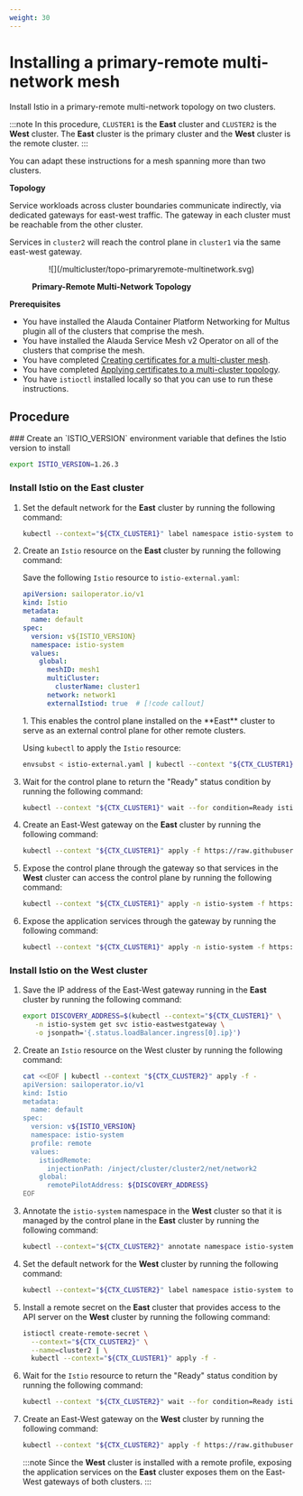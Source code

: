 ```yaml
---
weight: 30
---
```


# Installing a primary-remote multi-network mesh

Install Istio in a primary-remote multi-network topology on two clusters.

:::note
In this procedure, `CLUSTER1` is the **East** cluster and `CLUSTER2` is the **West** cluster. The **East** cluster is the primary cluster and the **West** cluster is the remote cluster.
:::

You can adapt these instructions for a mesh spanning more than two clusters.

**Topology**

Service workloads across cluster boundaries communicate indirectly, via dedicated gateways for east-west traffic.
The gateway in each cluster must be reachable from the other cluster.

Services in `cluster2` will reach the control plane in `cluster1` via the same east-west gateway.

<figure>
  <p align="center" width="100%">
    ![](/multicluster/topo-primaryremote-multinetwork.svg)
    <figcaption><strong>Primary-Remote Multi-Network Topology</strong></figcaption>
  </p>
</figure>

**Prerequisites**

- You have installed the Alauda Container Platform Networking for Multus plugin all of the clusters that comprise the mesh.
- You have installed the Alauda Service Mesh v2 Operator on all of the clusters that comprise the mesh.
- You have completed [Creating certificates for a multi-cluster mesh](./configuration-overview.mdx#creating-certificates-for-a-multi-cluster-mesh).
- You have completed [Applying certificates to a multi-cluster topology](./configuration-overview.mdx#applying-certificates-to-a-multi-network-multi-cluster-mesh).
- You have `istioctl` installed locally so that you can use to run these instructions.

## Procedure

<Steps>
  ### Create an `ISTIO_VERSION` environment variable that defines the Istio version to install

  ```bash
  export ISTIO_VERSION=1.26.3
  ```

  ### Install Istio on the **East** cluster

  1. Set the default network for the **East** cluster by running the following command:

     ```bash
     kubectl --context="${CTX_CLUSTER1}" label namespace istio-system topology.istio.io/network=network1
     ```

  2. Create an `Istio` resource on the **East** cluster by running the following command:

     Save the following `Istio` resource to `istio-external.yaml`:

     ```yaml title="istio-external.yaml"
     apiVersion: sailoperator.io/v1
     kind: Istio
     metadata:
       name: default
     spec:
       version: v${ISTIO_VERSION}
       namespace: istio-system
       values:
         global:
           meshID: mesh1
           multiCluster:
             clusterName: cluster1
           network: network1
           externalIstiod: true  # [!code callout]
     ```

     <Callouts>
       1. This enables the control plane installed on the **East** cluster to serve as an external control plane for other remote clusters.
     </Callouts>

     Using `kubectl` to apply the `Istio` resource:

     ```bash
     envsubst < istio-external.yaml | kubectl --context "${CTX_CLUSTER1}" apply -f -
     ```

  3. Wait for the control plane to return the "Ready" status condition by running the following command:

     ```bash
     kubectl --context "${CTX_CLUSTER1}" wait --for condition=Ready istio/default --timeout=3m
     ```

  4. Create an East-West gateway on the **East** cluster by running the following command:

     ```bash
     kubectl --context "${CTX_CLUSTER1}" apply -f https://raw.githubusercontent.com/alauda-mesh/sail-operator/main/docs/deployment-models/resources/east-west-gateway-net1.yaml
     ```

  5. Expose the control plane through the gateway so that services in the **West** cluster can access the control plane by running the following command:

     ```bash
     kubectl --context "${CTX_CLUSTER1}" apply -n istio-system -f https://raw.githubusercontent.com/alauda-mesh/sail-operator/main/docs/deployment-models/resources/expose-istiod.yaml
     ```

  6. Expose the application services through the gateway by running the following command:

     ```bash
     kubectl --context "${CTX_CLUSTER1}" apply -n istio-system -f https://raw.githubusercontent.com/alauda-mesh/sail-operator/main/docs/deployment-models/resources/expose-services.yaml
     ```

  ### Install Istio on the **West** cluster

  1. Save the IP address of the East-West gateway running in the **East** cluster by running the following command:

     ```bash
     export DISCOVERY_ADDRESS=$(kubectl --context="${CTX_CLUSTER1}" \
        -n istio-system get svc istio-eastwestgateway \
        -o jsonpath='{.status.loadBalancer.ingress[0].ip}')
     ```

  2. Create an `Istio` resource on the West cluster by running the following command:

     ```bash
     cat <<EOF | kubectl --context "${CTX_CLUSTER2}" apply -f -
     apiVersion: sailoperator.io/v1
     kind: Istio
     metadata:
       name: default
     spec:
       version: v${ISTIO_VERSION}
       namespace: istio-system
       profile: remote
       values:
         istiodRemote:
           injectionPath: /inject/cluster/cluster2/net/network2
         global:
           remotePilotAddress: ${DISCOVERY_ADDRESS}
     EOF
     ```

  3. Annotate the `istio-system` namespace in the **West** cluster so that it is managed by the control plane in the **East** cluster by running the following command:

     ```bash
     kubectl --context="${CTX_CLUSTER2}" annotate namespace istio-system topology.istio.io/controlPlaneClusters=cluster1
     ```

  4. Set the default network for the **West** cluster by running the following command:

     ```bash
     kubectl --context="${CTX_CLUSTER2}" label namespace istio-system topology.istio.io/network=network2
     ```

  5. Install a remote secret on the **East** cluster that provides access to the API server on the **West** cluster by running the following command:

     ```bash
     istioctl create-remote-secret \
       --context="${CTX_CLUSTER2}" \
       --name=cluster2 | \
       kubectl --context="${CTX_CLUSTER1}" apply -f -
     ```

  6. Wait for the `Istio` resource to return the "Ready" status condition by running the following command:

     ```bash
     kubectl --context "${CTX_CLUSTER2}" wait --for condition=Ready istio/default --timeout=3m
     ```

  7. Create an East-West gateway on the **West** cluster by running the following command:

     ```bash
     kubectl --context "${CTX_CLUSTER2}" apply -f https://raw.githubusercontent.com/alauda-mesh/sail-operator/main/docs/deployment-models/resources/east-west-gateway-net2.yaml
     ```

     :::note
     Since the **West** cluster is installed with a remote profile, exposing the application services on the **East** cluster exposes them on the East-West gateways of both clusters.
     :::
</Steps>
